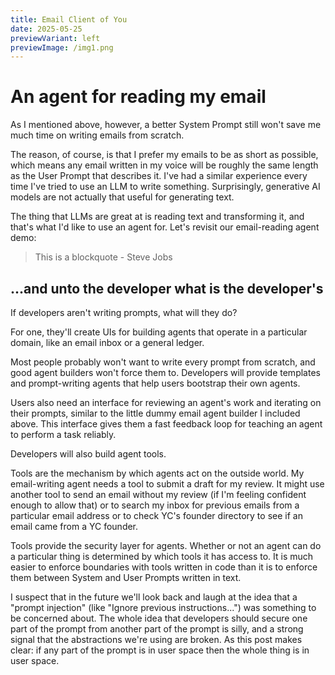 ```yaml
---
title: Email Client of You
date: 2025-05-25
previewVariant: left
previewImage: /img1.png
---
```


# An agent for reading my email

As I mentioned above, however, a better System Prompt still won't save me much time on writing emails from scratch.

The reason, of course, is that I prefer my emails to be as short as possible, which means any email written in my voice will be roughly the same length as the User Prompt that describes it. I've had a similar experience every time I've tried to use an LLM to write something. Surprisingly, generative AI models are not actually that useful for generating text.

The thing that LLMs are great at is reading text and transforming it, and that's what I'd like to use an agent for. Let's revisit our email-reading agent demo:

> This is a blockquote - Steve Jobs

## ...and unto the developer what is the developer's

If developers aren't writing prompts, what will they do?

For one, they'll create UIs for building agents that operate in a particular domain, like an email inbox or a general ledger.

Most people probably won't want to write every prompt from scratch, and good agent builders won't force them to. Developers will provide templates and prompt-writing agents that help users bootstrap their own agents.

Users also need an interface for reviewing an agent's work and iterating on their prompts, similar to the little dummy email agent builder I included above. This interface gives them a fast feedback loop for teaching an agent to perform a task reliably.

Developers will also build agent tools.

Tools are the mechanism by which agents act on the outside world. My email-writing agent needs a tool to submit a draft for my review. It might use another tool to send an email without my review (if I'm feeling confident enough to allow that) or to search my inbox for previous emails from a particular email address or to check YC's founder directory to see if an email came from a YC founder.

Tools provide the security layer for agents. Whether or not an agent can do a particular thing is determined by which tools it has access to. It is much easier to enforce boundaries with tools written in code than it is to enforce them between System and User Prompts written in text.

I suspect that in the future we'll look back and laugh at the idea that a "prompt injection" (like "Ignore previous instructions...") was something to be concerned about. The whole idea that developers should secure one part of the prompt from another part of the prompt is silly, and a strong signal that the abstractions we're using are broken. As this post makes clear: if any part of the prompt is in user space then the whole thing is in user space.
